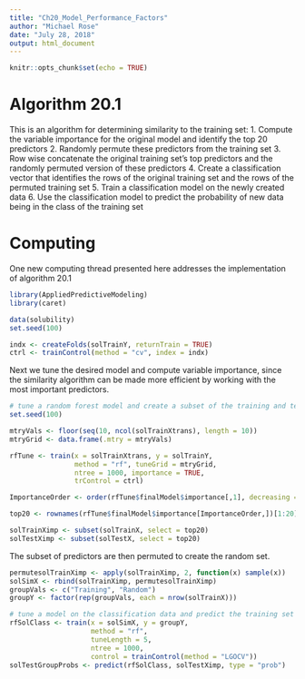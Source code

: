 ```yaml
---
title: "Ch20_Model_Performance_Factors"
author: "Michael Rose"
date: "July 28, 2018"
output: html_document
---
```


```r
knitr::opts_chunk$set(echo = TRUE)
```

# Algorithm 20.1 
This is an algorithm for determining similarity to the training set: 
  1. Compute the variable importance for the original model and identify the top 20 predictors
  2. Randomly permute these predictors from the training set 
  3. Row wise concatenate the original training set's top predictors and the randomly permuted version of these predictors 
  4. Create a classification vector that identifies the rows of the original training set and the rows of the permuted training set 
  5. Train a classification model on the newly created data 
  6. Use the classification model to predict the probability of new data being in the class of the training set 
  
# Computing 

One new computing thread presented here addresses the implementation of algorithm 20.1 

```r
library(AppliedPredictiveModeling)
library(caret)
```

```r
data(solubility)
set.seed(100)

indx <- createFolds(solTrainY, returnTrain = TRUE) 
ctrl <- trainControl(method = "cv", index = indx)
```

Next we tune the desired model and compute variable importance, since the similarity algorithm can be made more efficient by working with the most important predictors. 

```r
# tune a random forest model and create a subset of the training and test data using top 20 predictors for inclusion in similarity algorithm 
set.seed(100)

mtryVals <- floor(seq(10, ncol(solTrainXtrans), length = 10)) 
mtryGrid <- data.frame(.mtry = mtryVals) 

rfTune <- train(x = solTrainXtrans, y = solTrainY, 
                method = "rf", tuneGrid = mtryGrid, 
                ntree = 1000, importance = TRUE, 
                trControl = ctrl) 

ImportanceOrder <- order(rfTune$finalModel$importance[,1], decreasing = TRUE) 

top20 <- rownames(rfTune$finalModel$importance[ImportanceOrder,])[1:20] 

solTrainXimp <- subset(solTrainX, select = top20) 
solTestXimp <- subset(solTestX, select = top20)
```

The subset of predictors are then permuted to create the random set. 

```r
permutesolTrainXimp <- apply(solTrainXimp, 2, function(x) sample(x))
solSimX <- rbind(solTrainXimp, permutesolTrainXimp)
groupVals <- c("Training", "Random")
groupY <- factor(rep(groupVals, each = nrow(solTrainX)))

# tune a model on the classification data and predict the training set membership probability 
rfSolClass <- train(x = solSimX, y = groupY,
                    method = "rf",
                    tuneLength = 5,
                    ntree = 1000,
                    control = trainControl(method = "LGOCV"))
solTestGroupProbs <- predict(rfSolClass, solTestXimp, type = "prob")
```


